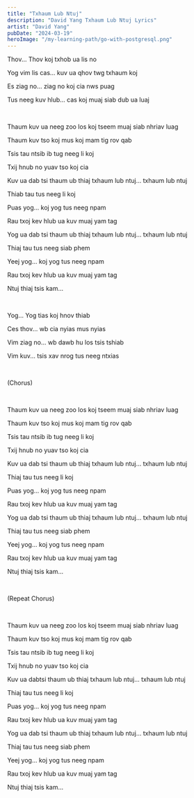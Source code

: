 ```yaml
---
title: "Txhaum Lub Ntuj"
description: "David Yang Txhaum Lub Ntuj Lyrics"
artist: "David Yang"
pubDate: "2024-03-19"
heroImage: "/my-learning-path/go-with-postgresql.png"
---
```


Thov... Thov koj txhob ua lis no

Yog vim lis cas... kuv ua qhov twg txhaum koj

Es ziag no... ziag no koj cia nws puag

Tus neeg kuv hlub... cas koj muaj siab dub ua luaj

<br />

Thaum kuv ua neeg zoo los koj tseem muaj siab nhriav luag

Thaum kuv tso koj mus koj mam tig rov qab

Tsis tau ntsib ib tug neeg li koj

Txij hnub no yuav tso koj cia

Kuv ua dab tsi thaum ub thiaj txhaum lub ntuj... txhaum lub ntuj

Thiab tau tus neeg li koj

Puas yog... koj yog tus neeg npam

Rau txoj kev hlub ua kuv muaj yam tag

Yog ua dab tsi thaum ub thiaj txhaum lub ntuj... txhaum lub ntuj

Thiaj tau tus neeg siab phem

Yeej yog... koj yog tus neeg npam

Rau txoj kev hlub ua kuv muaj yam tag

Ntuj thiaj tsis kam...

<br />

Yog... Yog tias koj hnov thiab

Ces thov... wb cia nyias mus nyias

Vim ziag no... wb dawb hu los tsis tshiab

Vim kuv... tsis xav nrog tus neeg ntxias

<br />

(Chorus)

<br />

Thaum kuv ua neeg zoo los koj tseem muaj siab nhriav luag

Thaum kuv tso koj mus koj mam tig rov qab

Tsis tau ntsib ib tug neeg li koj

Txij hnub no yuav tso koj cia

Kuv ua dab tsi thaum ub thiaj txhaum lub ntuj... txhaum lub ntuj

Thiaj tau tus neeg li koj

Puas yog... koj yog tus neeg npam

Rau txoj kev hlub ua kuv muaj yam tag

Yog ua dab tsi thaum ub thiaj txhaum lub ntuj... txhaum lub ntuj

Thiaj tau tus neeg siab phem

Yeej yog... koj yog tus neeg npam

Rau txoj kev hlub ua kuv muaj yam tag

Ntuj thiaj tsis kam...

<br />

(Repeat Chorus)

<br />

Thaum kuv ua neeg zoo los koj tseem muaj siab nhriav luag

Thaum kuv tso koj mus koj mam tig rov qab

Tsis tau ntsib ib tug neeg li koj

Txij hnub no yuav tso koj cia

Kuv ua dabtsi thaum ub thiaj txhaum lub ntuj... txhaum lub ntuj

Thiaj tau tus neeg li koj

Puas yog... koj yog tus neeg npam

Rau txoj kev hlub ua kuv muaj yam tag

Yog ua dab tsi thaum ub thiaj txhaum lub ntuj... txhaum lub ntuj

Thiaj tau tus neeg siab phem

Yeej yog... koj yog tus neeg npam

Rau txoj kev hlub ua kuv muaj yam tag

Ntuj thiaj tsis kam...
